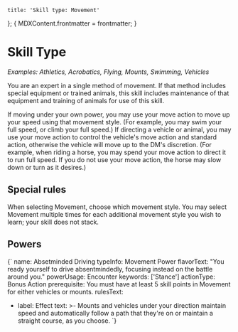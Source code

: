 
	title: 'Skill type: Movement'
};
{
	MDXContent.frontmatter = frontmatter;
}

# Skill Type

_Examples: Athletics, Acrobatics, Flying, Mounts, Swimming, Vehicles_

You are an expert in a single method of movement. If that method includes
special equipment or trained animals, this skill includes maintenance of that
equipment and training of animals for use of this skill.

If moving under your own power, you may use your move action to move up your
speed using that movement style. (For example, you may swim your full speed, or
climb your full speed.) If directing a vehicle or animal, you may use your move
action to control the vehicle's move action and standard action, otherwise the
vehicle will move up to the DM's discretion. (For example, when riding a horse,
you may spend your move action to direct it to run full speed. If you do not use
your move action, the horse may slow down or turn as it desires.)

## Special rules

When selecting Movement, choose which movement style. You may select Movement
multiple times for each additional movement style you wish to learn; your skill
does not stack.

## Powers

<Power>{`
name: Absetminded Driving
typeInfo: Movement Power
flavorText: "You ready yourself to drive absentmindedly, focusing instead on the battle around you."
powerUsage: Encounter
keywords: ['Stance']
actionType: Bonus Action
prerequisite: You must have at least 5 skill points in Movement for either vehicles or mounts.
rulesText:
- label: Effect
  text: >-
    Mounts and vehicles under your direction maintain speed and automatically follow a path that
    they're on or maintain a straight course, as you choose.
`}</Power>
